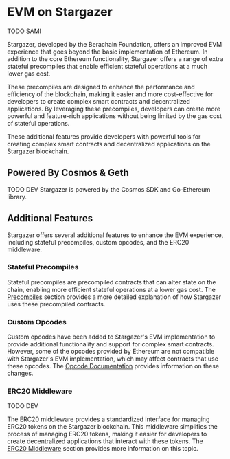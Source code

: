 # EVM on Stargazer
TODO SAMI


Stargazer, developed by the Berachain Foundation, offers an improved EVM experience 
that goes beyond the basic implementation of Ethereum. In addition to the core 
Ethereum functionality, Stargazer offers a range of extra stateful precompiles 
that enable efficient stateful operations at a much lower gas cost.

These precompiles are designed to enhance the performance and efficiency of the blockchain,
making it easier and more cost-effective for developers to create complex smart contracts 
and decentralized applications. By leveraging these precompiles, developers can create more 
powerful and feature-rich applications without being limited by the gas cost of stateful operations.

These additional features provide developers with powerful 
tools for creating complex smart contracts and decentralized 
applications on the Stargazer blockchain. 
## Powered By Cosmos & Geth

TODO DEV
Stargazer is powered by the Cosmos SDK and Go-Ethereum library.

## Additional Features

Stargazer offers several additional features to enhance the EVM experience, 
including stateful precompiles, custom opcodes, and the ERC20 middleware.

### Stateful Precompiles
Stateful precompiles are precompiled contracts that can alter state on the 
chain, enabling more efficient stateful operations at a lower gas cost. 
The [Precompiles] section provides a more detailed explanation of 
how Stargazer uses these precompiled contracts.

### Custom Opcodes

Custom opcodes have been added to Stargazer's EVM implementation to provide additional 
functionality and support for complex smart contracts. However, some of the opcodes 
provided by Ethereum are not compatible with Stargazer's EVM implementation, 
which may affect contracts that use these opcodes. The [Opcode Documentation] 
provides information on these changes.

### ERC20 Middleware

TODO DEV


The ERC20 middleware provides a standardized interface for managing ERC20 tokens on
the Stargazer blockchain. This middleware simplifies the process of managing ERC20 tokens, 
making it easier for developers to create decentralized applications that interact with these tokens.
The [ERC20 Middleware] section provides more information on this topic.


[Precompiles]: ./precompile-overview
[Opcode Documentation]: ./opcodes
[ERC20 Middleware]: ./opcodes
